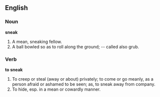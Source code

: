 ==English==

===Noun===

'''sneak'''

#A mean, sneaking fellow.
#A ball bowled so as to roll along the ground; -- called also grub.

===Verb===

'''to sneak'''

#To creep or steal (away or about) privately; to come or go meanly, as a person afraid or ashamed to be seen; as, to sneak away from company.
#To hide, esp. in a mean or cowardly manner.